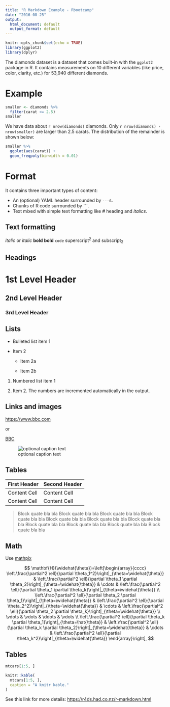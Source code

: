 ```yaml
---
title: "R Markdown Example - Rbootcamp"
date: "2016-08-25"
output:
  html_document: default
  output_format: default
---
```


```r
knitr::opts_chunk$set(echo = TRUE)
library(ggplot2)
library(dplyr)
```

The diamonds dataset is a dataset that comes built-in with the `ggplot2` package in R. It contains measurements on 10 different variables (like price, color, clarity, etc.) for 53,940 different diamonds. 

# Example

```r
smaller <- diamonds %>% 
  filter(carat <= 2.5)
smaller
```

We have data about `r nrow(diamonds)` diamonds. Only `r nrow(diamonds) - nrow(smaller)` are larger than
2.5 carats. The distribution of the remainder is shown below:

```r
smaller %>% 
  ggplot(aes(carat)) + 
  geom_freqpoly(binwidth = 0.01)
```

# Format

It contains three important types of content:
  
- An (optional) YAML header surrounded by `---`s. 
- Chunks of R code surrounded by ```. 
- Text mixed with simple text formatting like # heading and _italics_. 


Text formatting 
------------------------------------------------------------

*italic*  or _italic_
**bold**   __bold__
`code`
superscript^2^ and subscript~2~

Headings
------------------------------------------------------------

# 1st Level Header

## 2nd Level Header

### 3rd Level Header

Lists
------------------------------------------------------------

*   Bulleted list item 1

*   Item 2

    * Item 2a

    * Item 2b

1.  Numbered list item 1

1.  Item 2. The numbers are incremented automatically in the output.

Links and images
------------------------------------------------------------

<https://www.bbc.com>
  
 or
   
[BBC](https://www.bbc.com)
  
![optional caption text](https://cdn.mathpix.com/snip/images/WfsHlEqKfIPddupsMYsoRVc1rAXeoIrDr1vzW8lO8_s.original.fullsize.png)

Tables 
------------------------------------------------------------

First Header  | Second Header
------------- | -------------
Content Cell  | Content Cell
Content Cell  | Content Cell

> Block quate bla bla Block quate bla bla Block quate bla bla Block quate bla bla Block quate bla bla Block quate bla bla Block quate bla bla Block quate bla bla Block quate bla bla Block quate bla bla Block quate bla bla 


## Math

Use [mathpix](https://mathpix.com/ocr?gclid=CjwKCAjwzNOaBhAcEiwAD7Tb6KAkAbvn2Zh6JXprqSGQObd4Od3KbtOKK_D-fSiFbrEtdC5lr6OP5hoCDdIQAvD_BwE)

$$
\mathbf{H}(\widehat{\theta})=\left[\begin{array}{cccc}
\left.\frac{\partial^2 \ell}{\partial \theta_1^2}\right|_{\theta=\widehat{\theta}} & \left.\frac{\partial^2 \ell}{\partial \theta_1 \partial \theta_2}\right|_{\theta=\widehat{\theta}} & \cdots & \left.\frac{\partial^2 \ell}{\partial \theta_1 \partial \theta_k}\right|_{\theta=\widehat{\theta}} \\
\left.\frac{\partial^2 \ell}{\partial \theta_2 \partial \theta_1}\right|_{\theta=\widehat{\theta}} & \left.\frac{\partial^2 \ell}{\partial \theta_2^2}\right|_{\theta=\widehat{\theta}} & \cdots & \left.\frac{\partial^2 \ell}{\partial \theta_2 \partial \theta_k}\right|_{\theta=\widehat{\theta}} \\
\vdots & \vdots & \ddots & \vdots \\
\left.\frac{\partial^2 \ell}{\partial \theta_k \partial \theta_1}\right|_{\theta=\hat{\theta}} & \left.\frac{\partial^2 \ell}{\partial \theta_k \partial \theta_2}\right|_{\theta=\widehat{\theta}} & \cdots & \left.\frac{\partial^2 \ell}{\partial \theta_k^2}\right|_{\theta=\widehat{\theta}}
\end{array}\right],
$$

## Tables

```r
mtcars[1:5, ]
```

```r
knitr::kable(
  mtcars[1:5, ], 
  caption = "A knitr kable."
)
```

See this link for more details: <https://r4ds.had.co.nz/r-markdown.html>

